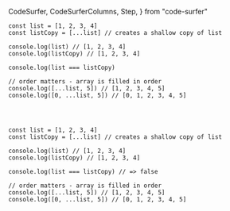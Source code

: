   CodeSurfer,
  CodeSurferColumns,
  Step,
} from "code-surfer"

<CodeSurfer>

```tsx showNumbers title="Array-Spread"
const list = [1, 2, 3, 4]
const listCopy = [...list] // creates a shallow copy of list

console.log(list) // [1, 2, 3, 4]
console.log(listCopy) // [1, 2, 3, 4]

console.log(list === listCopy)

// order matters - array is filled in order
console.log([...list, 5]) // [1, 2, 3, 4, 5]
console.log([0, ...list, 5]) // [0, 1, 2, 3, 4, 5]
```

```diff 1,2 showNumbers title="Array-Spread"

```

```diff 4,5 showNumbers title="Array-Spread"

```

```diff 7 showNumbers title="Array-Spread"

```
```tsx showNumbers title="Array-Spread"
const list = [1, 2, 3, 4]
const listCopy = [...list] // creates a shallow copy of list

console.log(list) // [1, 2, 3, 4]
console.log(listCopy) // [1, 2, 3, 4]

console.log(list === listCopy) // => false

// order matters - array is filled in order
console.log([...list, 5]) // [1, 2, 3, 4, 5]
console.log([0, ...list, 5]) // [0, 1, 2, 3, 4, 5]
```

```diff 9:11 showNumbers title="Array-Spread"

```

</CodeSurfer>
